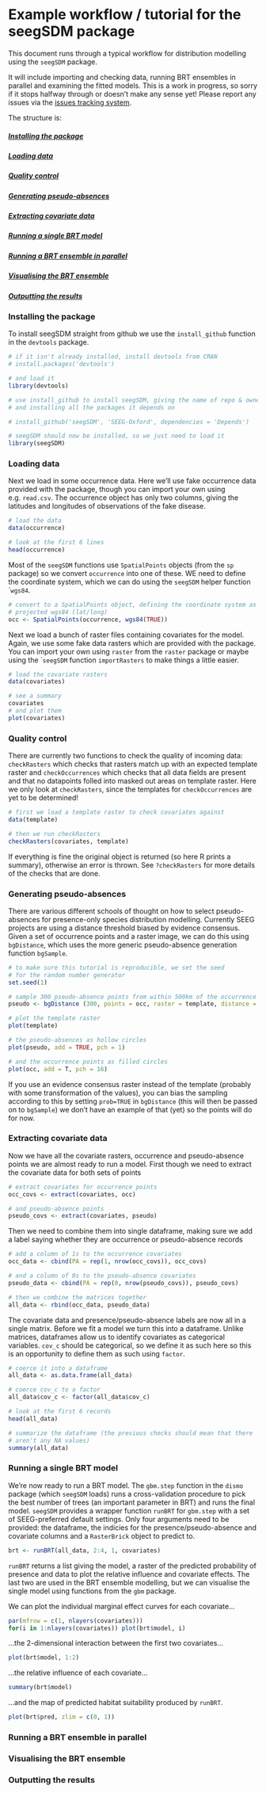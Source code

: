 Example workflow / tutorial for the seegSDM package
========================================================

This document runs through a typical workflow for distribution modelling using the ```seegSDM``` package.

It will include importing and checking data, running BRT ensembles in parallel and examining the fitted models.
This is a work in progress, so sorry if it stops halfway through or doesn't make any sense yet! Please report any issues via the [issues tracking system](https://github.com/SEEG-Oxford/seegSDM/issues).

The structure is:

##### [Installing the package](#install)
##### [Loading data](#load)
##### [Quality control](#quality)
##### [Generating pseudo-absences](#pseudo)
##### [Extracting covariate data](#extract)
##### [Running a single BRT model](#BRT)
##### [Running a BRT ensemble in parallel](#ensemble)
##### [Visualising the BRT ensemble](#vis)
##### [Outputting the results](#output)



### <a id="install"></a>Installing the package

To install seegSDM straight from github we use the ```install_github``` function in the ```devtools``` package.
```r
# if it isn't already installed, install devtools from CRAN
# install.packages('devtools')

# and load it
library(devtools)

# use install_github to install seegSDM, giving the name of repo & owner
# and installing all the packages it depends on

# install_github('seegSDM', 'SEEG-Oxford', dependencies = 'Depends')

# seegSDM should now be installed, so we just need to load it
library(seegSDM)
```


### <a id="load"></a>Loading data

Next we load in some occurrence data. Here we'll use fake occurrence data provided with the package, though you can import your own using e.g. ```read.csv```. The occurrence object has only two columns, giving the latitudes and longitudes of observations of the fake disease. 
```r
# load the data
data(occurrence)

# look at the first 6 lines
head(occurrence)
```

Most of the ```seegSDM``` functions use ```SpatialPoints``` objects (from the ```sp``` package) so we convert ```occurrence``` into one of these. WE need to define the coordinate system, which we can do using the ```seegSDM``` helper function ````wgs84```.

```r
# convert to a SpatialPoints object, defining the coordinate system as
# projected wgs84 (lat/long)
occ <- SpatialPoints(occurrence, wgs84(TRUE))
```

Next we load a bunch of raster files containing covariates for the model. Again, we use some fake data rasters which are provided with the package. You can import your own using ```raster``` from the ```raster``` package or maybe using the ````seegSDM``` function ```importRasters``` to make things a little easier.

```r
# load the covariate rasters
data(covariates)

# see a summary
covariates
# and plot them
plot(covariates)
```


### <a id="quality"></a>Quality control

There are currently two functions to check the quality of incoming data: ```checkRasters``` which checks that rasters match up with an expected template raster and ```checkOccurrences``` which checks that all data fields are present and that no datapoints folled into masked out areas on template raster. Here we only look at ```checkRasters```, since the templates for ```checkOccurrences``` are yet to be determined!

```r
# first we load a template raster to check covariates against
data(template)

# then we run checkRasters
checkRasters(covariates, template)
```

If everything is fine the original object is returned (so here R prints a summary), otherwise an error is thrown. See ```?checkRasters``` for more details of the checks that are done.

### <a id="pseudo"></a>Generating pseudo-absences

There are various different schools of thought on how to select pseudo-absences for presence-only species distribution modelling. Currently SEEG projects are using a distance threshold biased by evidence consensus.
Given a set of occurrence points and a raster image, we can do this using ```bgDistance```, which uses the more generic pseudo-absence generation function ```bgSample```.

```r
# to make sure this tutorial is reproducible, we set the seed
# for the random number generator
set.seed(1)

# sample 300 pseudo-absence points from within 500km of the occurrence points
pseudo <- bgDistance (300, points = occ, raster = template, distance = 500000)

# plot the template raster
plot(template)

# the pseudo-absences as hollow circles
plot(pseudo, add = TRUE, pch = 1)

# and the occurrence points as filled circles
plot(occ, add = T, pch = 16)
```

If you use an evidence consensus raster instead of the template (probably with some transformation of the values), you can bias the sampling according to this by setting ```prob=TRUE``` in ```bgDistance``` (this will then be passed on to ```bgSample```) we don't have an example of that (yet) so the points will do for now.

### <a id="extract"></a>Extracting covariate data 

Now we have all the covariate rasters, occurrence and pseudo-absence points we are almost ready to run a model.
First though we need to extract the covariate data for both sets of points

```r
# extract covariates for occurrence points
occ_covs <- extract(covariates, occ)

# and pseudo-absence points
pseudo_covs <- extract(covariates, pseudo)
```

Then we need to combine them into single dataframe, making sure we add a label saying whether they are occurrence or pseudo-absence records

```r
# add a column of 1s to the occurrence covariates
occ_data <- cbind(PA = rep(1, nrow(occ_covs)), occ_covs)

# and a column of 0s to the pseudo-absence covariates
pseudo_data <- cbind(PA = rep(0, nrow(pseudo_covs)), pseudo_covs)

# then we combine the matrices together
all_data <- rbind(occ_data, pseudo_data)
```

The covariate data and presence/pseudo-absence labels are now all in a single matrix. Before we fit a model we turn this into a dataframe. Unlike matrices, dataframes allow us to identify covariates as categorical variables. ```cov_c``` should be categorical, so we define it as such here so this is an opportunity to define them as such using ```factor```.

```r
# coerce it into a dataframe
all_data <- as.data.frame(all_data)

# coerce cov_c to a factor
all_data$cov_c <- factor(all_data$cov_c)

# look at the first 6 records
head(all_data)

# summarize the dataframe (the previous checks should mean that there
# aren't any NA values)
summary(all_data)
```


### <a id="BRT"></a>Running a single BRT model 

We're now ready to run a BRT model. The ```gbm.step``` function in the ```dismo``` package (which ```seegSDM``` loads) runs a cross-validation procedure to pick the best number of trees (an important parameter in BRT) and runs the final model. ```seegSDM``` provides a wrapper function ```runBRT``` for ```gbm.step``` with a set of SEEG-preferred default settings. Only four arguments need to be provided: the dataframe, the indicies for the presence/pseudo-absence and covariate columns and a ```RasterBrick``` object to predict to.

```r
brt <- runBRT(all_data, 2:4, 1, covariates)
```

```runBRT``` returns a list giving the model, a raster of the predicted probability of presence and data to plot the relative influence and covariate effects. The last two are used in the BRT ensemble modelling, but we can visualise the single model using functions from the ```gbm``` package.

We can plot the individual marginal effect curves for each covariate...

```r
par(mfrow = c(1, nlayers(covariates)))
for(i in 1:nlayers(covariates)) plot(brt$model, i)
```

...the 2-dimensional interaction between the first two covariates...
```r

plot(brt$model, 1:2)
```

...the relative influence of each covariate...
```r
summary(brt$model)
```

...and the map of predicted habitat suitability produced by ```runBRT```.
```r
plot(brt$pred, zlim = c(0, 1))
```


### <a id="ensemble"></a>Running a BRT ensemble in parallel


### <a id="vis"></a>Visualising the BRT ensemble


### <a id="output"></a>Outputting the results



